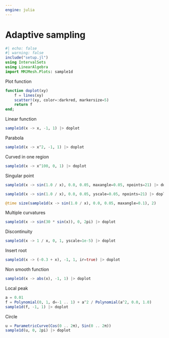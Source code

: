 ```yaml
---
engine: julia
---
```


# Adaptive sampling

```julia
#| echo: false
#| warning: false
include("setup.jl")
using IntervalSets
using LinearAlgebra
import MMJMesh.Plots: sample1d
```

Plot function

```julia
function doplot(xy)
    f = lines(xy)
    scatter!(xy, color=:darkred, markersize=5)
    return f
end;
```

Linear function

```julia
sample1d(x -> x, -1, 1) |> doplot
```

Parabola

```julia
sample1d(x -> x^2, -1, 1) |> doplot
```

Curved in one region

```julia
sample1d(x -> x^100, 0, 1) |> doplot
```

Singular point

```julia
sample1d(x -> sin(1.0 / x), 0.0, 0.05, maxangle=0.05, npoints=21) |> doplot
```


```julia
sample1d(x -> sin(1.0 / x), 0.0, 0.05, yscale=0.05, npoints=21) |> doplot
```


```julia
@time size(sample1d(x -> sin(1.0 / x), 0.0, 0.05, maxangle=0.1), 2)
```

Multiple curvatures

```julia
sample1d(x -> sin(30 * sin(x)), 0, 2pi) |> doplot
```

Discontinuity

```julia
sample1d(x -> 1 / x, 0, 1, yscale=1e-5) |> doplot
```

Insert root

```julia
sample1d(x -> (-0.3 + x), -1, 1, ir=true) |> doplot
```

Non smooth function

```julia
sample1d(x -> abs(x), -1, 1) |> doplot
```

Local peak

```julia
a = 0.01
f = Polynomial(0, 1, d=-1 .. 1) + a^2 / Polynomial(a^2, 0.0, 1.0)
sample1d(f, -1, 1) |> doplot
```

Circle

```julia
u = ParametricCurve(Cos(0 .. 2π), Sin(0 .. 2π))
sample1d(u, 0, 2pi) |> doplot
```